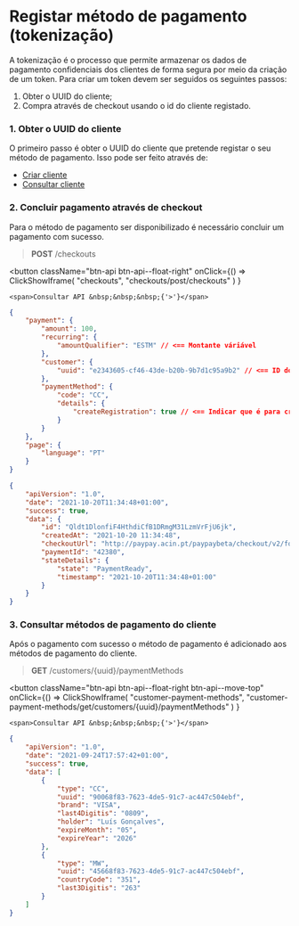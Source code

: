 # Registar método de pagamento (tokenização)

A tokenização é o processo que permite armazenar os dados de pagamento confidenciais dos clientes de forma segura por meio da criação de um token.
Para criar um token devem ser seguidos os seguintes passos:

1. Obter o UUID do cliente;
2. Compra através de checkout usando o id do cliente registado.

### 1. Obter o UUID do cliente

O primeiro passo é obter o UUID do cliente que pretende registar o seu método de pagamento. Isso pode ser feito através de:

- [Criar cliente](../customers/create.mdx)
- [Consultar cliente](../customers/get.mdx)

### 2. Concluir pagamento através de checkout

Para o método de pagamento ser disponibilizado é necessário concluir um pagamento com sucesso.

> **POST** /checkouts


<button className="btn-api btn-api--float-right"
	onClick={() =>
		ClickShowIframe(
			"checkouts",
			"checkouts/post/checkouts"
		)
	}
>
	<span>Consultar API &nbsp;&nbsp;&nbsp;{'>'}</span>
</button>


<Tabs>
<TabItem value="pedido" label="Pedido">

```json
{
	"payment": {
		"amount": 100,
		"recurring": {
			"amountQualifier": "ESTM" // <== Montante váriável
		},
		"customer": {
			"uuid": "e2343605-cf46-43de-b20b-9b7d1c95a9b2" // <== ID do customer registado
		},
		"paymentMethod": {
			"code": "CC",
			"details": {
				"createRegistration": true // <== Indicar que é para criar token
			}
		}
	},
	"page": {
		"language": "PT"
	}
}
```

</TabItem>
<TabItem value="resposta" label="Resposta">

```json
{
	"apiVersion": "1.0",
	"date": "2021-10-20T11:34:48+01:00",
	"success": true,
	"data": {
		"id": "Qldt1DlonfiF4HthdiCfB1DRmgM31LzmVrFjU6jk",
		"createdAt": "2021-10-20 11:34:48",
		"checkoutUrl": "http://paypay.acin.pt/paypaybeta/checkout/v2/form/Qldt1DlonfiF4HthdiCfB1DRmgM31LzmVrFjU6jk",
		"paymentId": "42380",
		"stateDetails": {
			"state": "PaymentReady",
			"timestamp": "2021-10-20T11:34:48+01:00"
		}
	}
}
```

</TabItem>
</Tabs>

### 3. Consultar métodos de pagamento do cliente

Após o pagamento com sucesso o método de pagamento é adicionado aos métodos de pagamento do cliente.

> **GET** ​/customers​/\{uuid}​/paymentMethods

<button className="btn-api btn-api--float-right btn-api--move-top"
	onClick={() =>
		ClickShowIframe(
			"customer-payment-methods",
			"customer-payment-methods/get/customers/{uuid}/paymentMethods"
		)
	}
>
	<span>Consultar API &nbsp;&nbsp;&nbsp;{'>'}</span>
</button>

```json
{
	"apiVersion": "1.0",
	"date": "2021-09-24T17:57:42+01:00",
	"success": true,
	"data": [
		{
			"type": "CC",
			"uuid": "90068f83-7623-4de5-91c7-ac447c504ebf",
			"brand": "VISA",
			"last4Digitis": "0809",
			"holder": "Luís Gonçalves",
			"expireMonth": "05",
			"expireYear": "2026"
		},
		{
			"type": "MW",
			"uuid": "45668f83-7623-4de5-91c7-ac447c504ebf",
			"countryCode": "351",
			"last3Digitis": "263"
		}
	]
}
```
